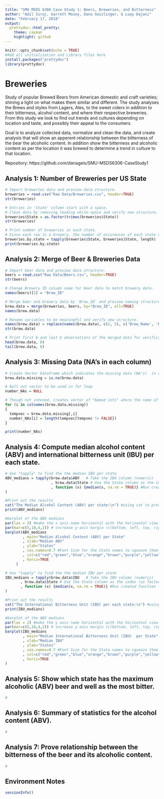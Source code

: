 ```yaml
---
title: "SMU MSDS 6306 Case Study 1: Beers, Breweries, and Bitterness"
author: "Adil Siraj, Garrett Mozey, Dana Geislinger, & Luay Dajani"
date: "February 17, 2018"
output: 
  prettydoc::html_pretty:
    theme: cayman
    highlight: github
---
```


```r
knitr::opts_chunk$set(echo = TRUE)
#Add all initialization and Library files here
install.packages("prettydoc")
library(prettydoc)
```

# Breweries

Study of popular Brewed Beers from American domestic and craft varieties; shining a light on what makes them similar and different.  The study analyses the Brews and styles from Lagers, Ales, to the sweet ciders in addition to their bitterness, alcohol content, and where their respective breweries.  From this study we look to find out trends and cultures depending on location and taste, and possibly their appeal to the consumers.

Goal is to analyze collected data, normalize and clean the data, and create analysis that will show an apperent relationship between the bitterness of the bear the alcoholic content. In addition show the bitterness and alcoholic content as per the location it was brewed to determine a trend in culture to that location.

Repository: https://github.com/danageis/SMU-MSDS6306-CaseStudy1

## Analysis 1: Number of Breweries per US State

```r
# Import breweries data and preview data structure.
breweries = read.csv("Raw Data/Breweries.csv", header=TRUE)
str(breweries)

# Entries in 'State' column start with a space.
# Clean data by removing leading white-space and verify new structure.
breweries$State = as.factor(trimws(breweries$State))
str(breweries)

# Print number of breweries in each state.
# Since each row is a brewery, the number of occurences of each state equals the number of breweries in that state.
breweries.by.state = tapply(breweries$State, breweries$State, length)
print(breweries.by.state)

```

## Analysis 2: Merge of Beer & Breweries Data

```r
# Import beer data and preview data structure.
beers = read.csv("Raw Data/Beers.csv", header=TRUE)
str(beers)

# Change Brewery ID column name for beer data to match brewery data.
names(beers)[5] = "Brew_ID"

# Merge beer and brewery data by 'Brew_ID' and preview naming structure.
brew.data = merge(breweries, beers, by="Brew_ID", all=TRUE)
names(brew.data)

# Rename variables to be meaningful and verify new structure.
names(brew.data) = replace(names(brew.data), c(2, 5), c('Brew_Name', 'Beer_Name'))
str(brew.data)

# Print first 6 and last 6 observations of the merged data for verification.
head(brew.data, 6)
tail(brew.data, 6)

```

## Analysis 3: Missing Data (NA's in each column)

```r
# Create Vector Dataframe which indicates the missing data (NA's)  in each columns as TRUE or FALSE.
brew.data.missing = is.na(brew.data)

# Null out vector to be used in for loop
number_NAs = NULL

# Though not intened, creates vector of "Named ints" where the name of the row associated with each int value
for (i in colnames(brew.data.missing))
{
  tempvec = brew.data.missing[,i]
  number_NAs[i] = length(tempvec[tempvec != FALSE])
}

print(number_NAs)
```

## Analysis 4: Compute median alcohol content (ABV) and international bitterness unit (IBU) per each state.

```r
# Use "tapply" to find the the median IBU per state
ABV_medians = tapply(brew.data$ABV   # Take the IBU column (numeric)
                     , brew.data$State # Use the State column as the index (as factor) to associate IBU per State
                     , function (x) {median(x, na.rm = TRUE)} #Run created function finding the median per State removing NULLs
)

#Print out the results
cat("The Median Alcohol Content (ABV) per state:\n") #using cat to preserve the \n
print(ABV_medians)

#barplot of the ABV medians
par(las = 2) #make the x axis name horizontal with the horizontal view
par(mar=c(5,10,4,2)) # increase y-axis margin (c(bottom, left, top, right))
barplot(ABV_medians
        , main="Median Alcohol Content (ABV) per State"
        , xlab="Median ABV"
        , ylab="States"
        , cex.names=0.7 #Font Size for the State names to squeeze them all in
        , col=c("red","green","blue","orange","brown","purple","yellow")
        , horiz=TRUE
     )

# Use "tapply" to find the the median IBU per state
IBU_medians = tapply(brew.data$IBU   # Take the IBU column (numeric)
       , brew.data$State # Use the State column as the index (as factor) to associate IBU per State
       , function (x) {median(x, na.rm = TRUE)} #Run created function finding the median per State removing NULLs
)

#Print out the results
cat("The International Bitterness Unit (IBU) per each state:\n") #using cat to preserve the \n
print(IBU_medians)

#barplot of the ABV medians
par(las = 2) #make the y axis name horizontal with the horizontal view
par(mar=c(5,10,4,2)) # increase y-axis margin (c(bottom, left, top, right))
barplot(IBU_medians
        , main="Median International Bitterness Unit (IBU)  per State"
        , xlab="Median IBU"
        , ylab="States"
        , cex.names=0.7 #Font Size for the State names to squeeze them all in
        , col=c("red","green","blue","orange","brown","purple","yellow")
        , horiz=TRUE
)

```

## Analysis 5: Show which state has the maximum alcoholic (ABV) beer and well as the most bitter.

```r
#

```

## Analysis 6: Summary of statistics for the alcohol content (ABV).

```r
#

```

## Analysis 7: Prove relationship between the bitterness of the beer and its alcoholic content.

```r
#

```

## Environment Notes

```r
sessionInfo()

```